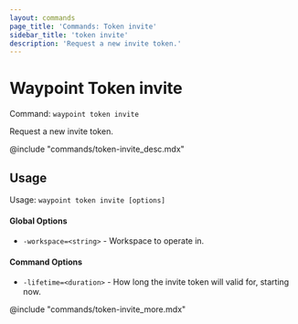```yaml
---
layout: commands
page_title: 'Commands: Token invite'
sidebar_title: 'token invite'
description: 'Request a new invite token.'
---
```


# Waypoint Token invite

Command: `waypoint token invite`

Request a new invite token.

@include "commands/token-invite_desc.mdx"

## Usage

Usage: `waypoint token invite [options]`

#### Global Options

- `-workspace=<string>` - Workspace to operate in.

#### Command Options

- `-lifetime=<duration>` - How long the invite token will valid for, starting now.

@include "commands/token-invite_more.mdx"
